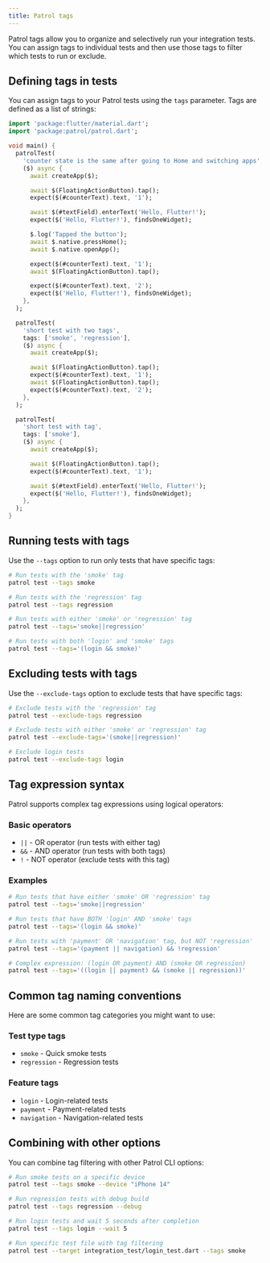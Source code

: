 ```yaml
---
title: Patrol tags
---
```


Patrol tags allow you to organize and selectively run your integration tests. You can assign tags to individual tests and then use those tags to filter which tests to run or exclude.

## Defining tags in tests

You can assign tags to your Patrol tests using the `tags` parameter. Tags are defined as a list of strings:

```dart title="integration_test/example_test.dart"
import 'package:flutter/material.dart';
import 'package:patrol/patrol.dart';

void main() {
  patrolTest(
    'counter state is the same after going to Home and switching apps',
    ($) async {
      await createApp($);

      await $(FloatingActionButton).tap();
      expect($(#counterText).text, '1');

      await $(#textField).enterText('Hello, Flutter!');
      expect($('Hello, Flutter!'), findsOneWidget);

      $.log('Tapped the button');
      await $.native.pressHome();
      await $.native.openApp();

      expect($(#counterText).text, '1');
      await $(FloatingActionButton).tap();

      expect($(#counterText).text, '2');
      expect($('Hello, Flutter!'), findsOneWidget);
    },
  );

  patrolTest(
    'short test with two tags',
    tags: ['smoke', 'regression'],
    ($) async {
      await createApp($);

      await $(FloatingActionButton).tap();
      expect($(#counterText).text, '1');
      await $(FloatingActionButton).tap();
      expect($(#counterText).text, '2');
    },
  );

  patrolTest(
    'short test with tag',
    tags: ['smoke'],
    ($) async {
      await createApp($);

      await $(FloatingActionButton).tap();
      expect($(#counterText).text, '1');

      await $(#textField).enterText('Hello, Flutter!');
      expect($('Hello, Flutter!'), findsOneWidget);
    },
  );
}
```

## Running tests with tags

Use the `--tags` option to run only tests that have specific tags:

```bash
# Run tests with the 'smoke' tag
patrol test --tags smoke

# Run tests with the 'regression' tag
patrol test --tags regression

# Run tests with either 'smoke' or 'regression' tag
patrol test --tags='smoke||regression'

# Run tests with both 'login' and 'smoke' tags
patrol test --tags='(login && smoke)'
```

## Excluding tests with tags

Use the `--exclude-tags` option to exclude tests that have specific tags:

```bash
# Exclude tests with the 'regression' tag
patrol test --exclude-tags regression

# Exclude tests with either 'smoke' or 'regression' tag
patrol test --exclude-tags='(smoke||regression)'

# Exclude login tests
patrol test --exclude-tags login
```

## Tag expression syntax

Patrol supports complex tag expressions using logical operators:

### Basic operators

- `||` - OR operator (run tests with either tag)
- `&&` - AND operator (run tests with both tags)
- `!` - NOT operator (exclude tests with this tag)

### Examples

```bash
# Run tests that have either 'smoke' OR 'regression' tag
patrol test --tags='smoke||regression'

# Run tests that have BOTH 'login' AND 'smoke' tags
patrol test --tags='(login && smoke)'

# Run tests with 'payment' OR 'navigation' tag, but NOT 'regression'
patrol test --tags='(payment || navigation) && !regression'

# Complex expression: (login OR payment) AND (smoke OR regression)
patrol test --tags='((login || payment) && (smoke || regression))'
```

## Common tag naming conventions

Here are some common tag categories you might want to use:

### Test type tags
- `smoke` - Quick smoke tests
- `regression` - Regression tests

### Feature tags
- `login` - Login-related tests
- `payment` - Payment-related tests
- `navigation` - Navigation-related tests

## Combining with other options

You can combine tag filtering with other Patrol CLI options:

```bash
# Run smoke tests on a specific device
patrol test --tags smoke --device "iPhone 14"

# Run regression tests with debug build
patrol test --tags regression --debug

# Run login tests and wait 5 seconds after completion
patrol test --tags login --wait 5

# Run specific test file with tag filtering
patrol test --target integration_test/login_test.dart --tags smoke
```